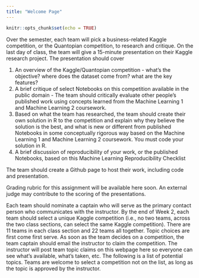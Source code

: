 ```yaml
---
title: "Welcome Page"
---
```

```r
knitr::opts_chunk$set(echo = TRUE)
```
Over the semester, each team will pick a business-related Kaggle competition, or the Quantopian competition, to research and critique. On the last day of class, the team will give a 15-minute presentation on their Kaggle research project. The presentation should cover

1. An overview of the Kaggle/Quantopian competition - what's the objective? where does the dataset come from? what are the key features?
2. A brief critique of select Notebooks on this competition available in the public domain - The team should critically evaluate other people's published work using concepts learned from the Machine Learning 1 and Machine Learning 2 coursework.
3. Based on what the team has researched, the team should create their own solution in R to the competition and explain why they believe the solution is the best, and what is new or different from published Notebooks in some conceptually rigorous way based on the Machine Learning 1 and Machine Learning 2 coursework. You must code your solution in R.
4. A brief discussion of reproducibility of your work, or the published Notebooks, based on this Machine Learning Reproducibility Checklist

The team should create a Github page to host their work, including code and presentation.

Grading rubric for this assignment will be available here soon. An external judge may contribute to the scoring of the presentations.

Each team should nominate a captain who will serve as the primary contact person who communicates with the instructor. By the end of Week 2, each team should select a unique Kaggle competition (i.e., no two teams, across the two class sections, can select the same Kaggle competition). There are 11 teams in each class section and 22 teams all together. Topic choices are first come first serve. As soon as the team decides on a competition, the team captain should email the instructor to claim the competition. The instructor will post team topic claims on this webpage here so everyone can see what's available, what's taken, etc. The following is a list of potential topics. Teams are welcome to select a competition not on the list, as long as the topic is approved by the instructor.